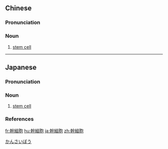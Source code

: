 {{also|干细胞}}
==Chinese==
{{zh-forms|s=干细胞|type=12}}
{{wikipedia|lang=zh}}

===Pronunciation===
{{zh-pron
|m=gànxìbāo,er=y
|c=gon3 sai3 baau1
|cat=n
}}

===Noun===
{{zh-noun}}

# [[stem cell]]

{{zh-cat|Cytology}}

----

==Japanese==
{{wikipedia|lang=ja}}
{{ja-kanjitab|かん|さい|ほう|k3=ぼう|yomi=o|r=y}}

===Pronunciation===
{{ja-pron|yomi=o|かんさいぼう|acc=3|acc_ref=DJR}}

===Noun===
{{ja-noun|かんさいぼう|hhira=かんさいばう}}

# [[stem cell]]

===References===
<references/>

[[Category:ja:Cytology|かんさいぼう]]

[[fr:幹細胞]]
[[hu:幹細胞]]
[[ja:幹細胞]]
[[zh:幹細胞]]